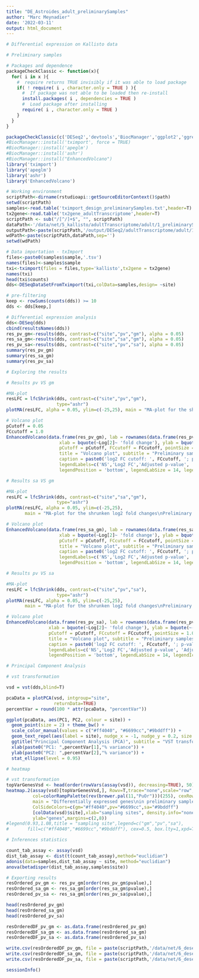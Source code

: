 ---
title: "DE_Astroides_adult_preliminarySamples"
author: "Marc Meynadier"
date: '2022-03-11'
output: html_document
---

```{r}
# Differential expression on Kallisto data 

# Preliminary samples 

# Packages and dependence
packageCheckClassic <- function(x){
  for( i in x ){
    #  require returns TRUE invisibly if it was able to load package
    if( ! require( i , character.only = TRUE ) ){
      #  If package was not able to be loaded then re-install
      install.packages( i , dependencies = TRUE )
      #  Load package after installing
      require( i , character.only = TRUE )
    }
  }
}

packageCheckClassic(c('DESeq2','devtools','BiocManager','ggplot2','ggrepel','markdown','pheatmap','RColorBrewer','genefilter','gplots','vegan'))
#BiocManager::install('tximport', force = TRUE)
#BiocManager::install('apeglm')
#BiocManager::install('ashr')
#BiocManager::install("EnhancedVolcano")
library('tximport')
library('apeglm')
library('ashr')
library('EnhancedVolcano')

# Working environment 
scriptPath<-dirname(rstudioapi::getSourceEditorContext()$path)
setwd(scriptPath)
samples<-read.table('tximport_design_preliminarySamples.txt',header=T)
tx2gene<-read.table('tx2gene_adultTranscriptome',header=T)
scriptPath <- sub("/[^/]+$", "", scriptPath)
dataPath<-'/data/net/5_kallisto/adultTranscriptome/adult/1_preliminarySamples'
outputPath<-paste(scriptPath,'/output/DESeq2/adultTranscriptome/adult/1_preliminarySamples/',sep='')
wdPath<-paste(scriptPath,dataPath,sep='')
setwd(wdPath)

# Data importation - txImport
files<-paste0(samples$sample,'.tsv')
names(files)<-samples$sample
txi<-tximport(files = files,type='kallisto',tx2gene = tx2gene)
names(txi)
head(txi$counts)
dds<-DESeqDataSetFromTximport(txi,colData=samples,design= ~site)

# pre-filtering
keep <- rowSums(counts(dds)) >= 10 
dds <- dds[keep,]

# Differential expression analysis
dds<-DESeq(dds)
cbind(resultsNames(dds))
res_pv_gm<-results(dds, contrast=c("site","pv","gm"), alpha = 0.05)
res_sa_gm<-results(dds, contrast=c("site","sa","gm"), alpha = 0.05)
res_pv_sa<-results(dds, contrast=c("site","pv","sa"), alpha = 0.05)
summary(res_pv_gm)
summary(res_sa_gm)
summary(res_pv_sa)

# Exploring the results

# Results pv VS gm

#MA-plot
resLFC = lfcShrink(dds, contrast=c("site","pv","gm"), 
                   type="ashr")
plotMA(resLFC, alpha = 0.05, ylim=c(-25,25), main = "MA-plot for the shrunken log2 fold changes\nPreliminary samples : pv VS gm")

# Volcano plot
pCutoff = 0.05
FCcutoff = 1.0
EnhancedVolcano(data.frame(res_pv_gm), lab = rownames(data.frame(res_pv_gm)), x = 'log2FoldChange', y = 'padj',
                    xlab = bquote(~Log[2]~ 'fold change'), ylab = bquote(~-Log[10]~adjusted~italic(P)),
                    pCutoff = pCutoff, FCcutoff = FCcutoff, pointSize = 1.0, labSize = 2.0,
                    title = "Volcano plot", subtitle = "Preliminary samples : pv VS gm",
                    caption = paste0('log2 FC cutoff: ', FCcutoff, '; p-value cutoff: ', pCutoff, '\nTotal = ', nrow(res_pv_gm), ' variables'),
                    legendLabels=c('NS','Log2 FC','Adjusted p-value', 'Adjusted p-value & Log2 FC'),
                    legendPosition = 'bottom', legendLabSize = 14, legendIconSize = 5.0)

# Results sa VS gm

#MA-plot
resLFC = lfcShrink(dds, contrast=c("site","sa","gm"), 
                   type="ashr")
plotMA(resLFC, alpha = 0.05, ylim=c(-25,25), 
       main = "MA-plot for the shrunken log2 fold changes\nPreliminary samples : sa VS gm")

# Volcano plot
EnhancedVolcano(data.frame(res_sa_gm), lab = rownames(data.frame(res_sa_gm)), x = 'log2FoldChange', y = 'padj',
                    xlab = bquote(~Log[2]~ 'fold change'), ylab = bquote(~-Log[10]~adjusted~italic(P)),
                    pCutoff = pCutoff, FCcutoff = FCcutoff, pointSize = 1.0, labSize = 2.0,
                    title = "Volcano plot", subtitle = "Preliminary samples : sa VS gm",
                    caption = paste0('log2 FC cutoff: ', FCcutoff, '; p-value cutoff: ', pCutoff, '\nTotal = ', nrow(res_sa_gm), ' variables'),
                    legendLabels=c('NS','Log2 FC','Adjusted p-value', 'Adjusted p-value & Log2 FC'),
                    legendPosition = 'bottom', legendLabSize = 14, legendIconSize = 5.0)

# Results pv VS sa

#MA-plot
resLFC = lfcShrink(dds, contrast=c("site","pv","sa"), 
                   type="ashr")
plotMA(resLFC, alpha = 0.05, ylim=c(-25,25), 
       main = "MA-plot for the shrunken log2 fold changes\nPreliminary samples : pv VS sa")

# Volcano plot
EnhancedVolcano(data.frame(res_pv_sa), lab = rownames(data.frame(res_pv_sa)), x = 'log2FoldChange', y = 'padj',
                xlab = bquote(~Log[2]~ 'fold change'), ylab = bquote(~-Log[10]~adjusted~italic(P)),
                pCutoff = pCutoff, FCcutoff = FCcutoff, pointSize = 1.0, labSize = 2.0,
                title = "Volcano plot", subtitle = "Preliminary samples : pv VS sa",
                caption = paste0('log2 FC cutoff: ', FCcutoff, '; p-value cutoff: ', pCutoff, '\nTotal = ', nrow(res_pv_sa), ' variables'),
                legendLabels=c('NS','Log2 FC','Adjusted p-value', 'Adjusted p-value & Log2 FC'),
                legendPosition = 'bottom', legendLabSize = 14, legendIconSize = 5.0)

# Principal Component Analysis

# vst transformation

vsd = vst(dds,blind=T)

pcaData = plotPCA(vsd, intgroup="site", 
                  returnData=TRUE)
percentVar = round(100 * attr(pcaData, "percentVar"))

ggplot(pcaData, aes(PC1, PC2, colour = site)) + 
  geom_point(size = 2) + theme_bw() + 
  scale_color_manual(values = c("#ff4040", "#6699cc","#9bddff")) +
  geom_text_repel(aes(label = site), nudge_x = -1, nudge_y = 0.2, size = 3) +
  ggtitle("Principal Component Analysis (PCA)", subtitle = "VST transformation") +
  xlab(paste0("PC1: ",percentVar[1],"% variance")) +
  ylab(paste0("PC2: ",percentVar[2],"% variance")) +
  stat_ellipse(level = 0.95)

# heatmap

# vst transformation
topVarGenesVsd <- head(order(rowVars(assay(vsd)), decreasing=TRUE), 50)
heatmap.2(assay(vsd)[topVarGenesVsd,], Rowv=T,trace="none",scale="row",keysize=1, key.par = list(mar=c(3,4,3,0)),
          col=colorRampPalette(rev(brewer.pal(11,"PuOr")))(255), cexRow=0.5, cexCol=0.7, labCol=F,
          main = "Differentially expressed genes\nin preliminary samples (VST transformation)",
          ColSideColors=c(gm="#ff4040",pv="#6699cc",sa="#9bddff")
          [colData(vsd)$site],xlab="sampling sites", density.info="none",
          ylab="genes",margins=c(2,8))
#legend(0.93,1.08,title = "sampling site",legend=c("gm","pv","sa"), 
#       fill=c("#ff4040","#6699cc","#9bddff"), cex=0.5, box.lty=1,xpd=T)

# Inferences statistics

count_tab_assay <- assay(vsd)
dist_tab_assay <- dist(t(count_tab_assay),method="euclidian")
adonis(data=samples,dist_tab_assay ~ site, method="euclidian")
anova(betadisper(dist_tab_assay,samples$site))

# Exporting results
resOrdered_pv_gm <- res_pv_gm[order(res_pv_gm$pvalue),]
resOrdered_sa_gm <- res_sa_gm[order(res_sa_gm$pvalue),]
resOrdered_pv_sa <- res_sa_gm[order(res_pv_sa$pvalue),]

head(resOrdered_pv_gm)
head(resOrdered_sa_gm)
head(resOrdered_pv_sa)

resOrderedDF_pv_gm <- as.data.frame(resOrdered_pv_gm)
resOrderedDF_sa_gm <- as.data.frame(resOrdered_sa_gm)
resOrderedDF_pv_sa <- as.data.frame(resOrdered_pv_sa)

write.csv(resOrderedDF_pv_gm, file = paste(scriptPath,'/data/net/6_deseq2/larvaeJuvenileAdultTranscriptome/adult/DESeq2_results_adult_preliminarySamples_pv_VS_gm.csv',sep=''))
write.csv(resOrderedDF_sa_gm, file = paste(scriptPath,'/data/net/6_deseq2/larvaeJuvenileAdultTranscriptome/adult/DESeq2_results_adult_preliminarySamples_sa_VS_gm.csv',sep=''))
write.csv(resOrderedDF_pv_sa, file = paste(scriptPath,'/data/net/6_deseq2/larvaeJuvenileAdultTranscriptome/adult/DESeq2_results_adult_preliminarySamples_pv_VS_sa.csv',sep=''))

sessionInfo()
```



